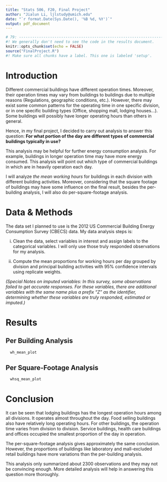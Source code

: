 ```yaml
---
title: "Stats 506, F20, Final Project"
author: "Jialun Li, ljlstudy@umich.edu"
date: "`r format.Date(Sys.Date(), '%B %d, %Y')`"
output: pdf_document
---
```


```r
# 79: -------------------------------------------------------------------------
#! We generally don't need to see the code in the results document.
knitr::opts_chunk$set(echo = FALSE)
source("FinalProject.R")
#! Make sure all chunks have a label. This one is labeled 'setup'.
```

# Introduction
  
  Different commercial buildings have different operation times. Moreover, 
  their operation times may vary from buildings to buildings due to multiple 
  reasons (Regulations, geographic conditions, etc.). However, there may exist 
  some common patterns for the operating time in one specific division, or in 
  one specific building types (Office, shopping mall, lodging houses...). 
  Some buildings will possibly have longer operating hours than others in 
  general.
  
  Hence, in my final project, I decided to carry out analysis to answer this 
  question: **For what portion of the day are different types of commercial ** 
  **buildings typically in use?**
  
  This analysis may be helpful for further energy consumption analysis. For
  example, buildings in longer operation time may have more energy consumed. 
  This analysis will point out which type of commercial buildings in which 
  are in heavily operation each day.
  
  I will analyze *the mean working hours* for buildings in each division with
  different building activities. Moreover, considering that the square
  footage of buildings may have some influence on the final result, besides 
  the per-building analysis, I will also do per-square-footage analysis.
  

# Data & Methods

  The data set I planned to use is the 2012 US Commercial Building Energy 
  Consumption Survey (CBECS) data. My data analysis steps is:
  
  i. Clean the data, select variables in interest and assign labels to the 
  categorical variables. I will only use those truly responded observations for 
  my analysis.
  
  i. Compute the mean proportions for working hours per day grouped by division 
  and principal building activities with 95% confidence intervals using 
  replicate weights.

  *(Special Notes on imputed variables: In this survey, some observations *
  *failed to get accurate responses. For these variables, there are additional *
  *variables with the same name plus a prefix "Z" as the identifier, *
  *determining whether these variables are truly responded, estimated or *
  *imputed.)*


# Results


## Per Building Analysis

``` r
  wh_mean_plot
```


## Per Square-Footage Analysis

``` r
  whsq_mean_plot
```


# Conclusion

  It can be seen that lodging buildings has the longest operation hours among 
  all divisions. It operates almost throughout the day. Food selling 
  buildings also have relatively long operating hours. For other buildings, the 
  operation time varies from division to division. Service buildings, health 
  care buildings and offices occupied the smallest proportion of the day in 
  operation.
  
  The per-square-footage analysis gives approximately the same conclusion. 
  However, the proportions of buildings like laboratory and mall-excluded 
  retail buildings have more variations than the per-building analysis.
  
  This analysis only summarized about 2300 observations and they may not be 
  convincing enough. More detailed analysis will help in answering this 
  question more thoroughly.
  
